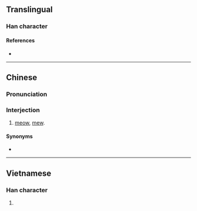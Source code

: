 {{character info/new}}
==Translingual==

===Han character===
{{Han char|rn=30|rad=口|as=08|sn=11|four=64060|canj=RTW|ids=⿰口苗}}

====References====
* {{Han ref|kx=0201.121|dkj=04024|hdz=10637.060|uh=55B5|ud=21941|bh=D870|bd=55408}}

----

==Chinese==
{{zh-forms}}

===Pronunciation===
{{zh-pron
|m=miāo
|c=miu1,meu1
|mc=
|oc=
|ma=
|cat=n
}}

===Interjection===
{{zh-interj}}

# {{lb|zh|onomatopoeia}} {{n-g|the [[sound]] of a [[cat]]:}} [[meow]], [[mew]].

====Synonyms====
* {{zh-l|咪咪}}

----

==Vietnamese==

===Han character===
{{vi-hantu|[[mếu]], [[miêu]]|rs=口08}}

# {{defn|lang=vi|sort=口08}}